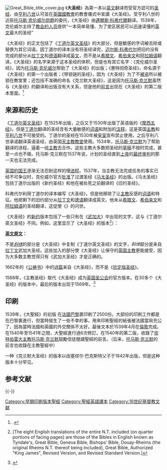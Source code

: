 [[File:Great_Bible_title_cover.jpg|thumb]]
《'''大圣经'''》為第一本以[[英文|英文]]翻译而受官方認可的[[圣经|圣经]]，由[[亨利八世|亨利八世]]认可並在[[英國國教會|英國國教會]]的教會儀式中宣讀《大圣经》。受亨利八世的近臣[[托马斯·克伦威尔|托马斯·克伦威尔]][[勋爵|勋爵]]的委托，《大圣经》由[[邁爾斯·科弗代爾|邁爾斯·科弗代爾]]翻译。1538年，克伦威尔主持了[[神职人员|教会的人员]]提供“一本简单易懂、为了堂区居民可以迅速读懂的[[英文|英文]]最大的圣经”

《大圣经》的正文包括了《[[丁道尔译本|丁道尔英文圣经]]》的大部分，但是敏感的字词被去除或替换为其它词语。因丁道尔的译本没有将圣经译完，[[迈尔斯·科弗代尔|迈尔斯·科弗代尔]]把旧约没有完成的部分从[[拉丁文|拉丁文]]和[[德语|德语]]翻译成[[英文|英文]]，而不是从[[希腊文|希腊文]]、[[希伯来文|希伯来文]]和[[阿拉姆语|阿拉姆语]]翻译。《大圣经》的名字来源于这本圣经的体积，但是也有其它名字：《克伦威尔圣经》，因为[[托马斯·克伦威尔|托马斯·克伦威尔]]帮助了《大圣经》的出版；《惠特彻奇圣经》，命名源于《大圣经》的第一个出版者；《带锁链的圣经》，因为《大圣经》为了不[[抢劫|被盗]]所以被锁在教堂里；还包括不准确的命名《克兰默大圣经》，这是因为[[托马斯·克兰默|托马斯·克兰默]]虽然与《大圣经》的翻译和出版没有大关系，但是他的[[前言|前言]]出现在《大圣经》的第二版本里面。<ref name = "AP">{{Citation | first = Alfred W | last = Pollard | contribution = Biographical Introduction | title = The Holy Bible | edition = 1611, King James Version | place = Peabody, MA | publisher = Hendrickson | year = 2003 | ISBN = 1-56563-160-9}}.</ref>

==来源和历史==
《[[丁道尔译本|丁道尔英文圣经]]》在1525年出版，之后又于1530年出版了英语版的《[[摩西五经|摩西五经]]》。但是[[丁道尔|丁道尔]]翻译的圣经含有大量敏感的[[词语|词语]]和附加的[[注释|注释]]，这是英国[[主教|主教]]和[[亨利八世|亨利八世]]不可接受的。丁道尔的圣经在1530年被[[皇室|皇室]]宣布禁止使用，之后亨利八世承诺翻译英语圣经，由英国[[天主教|天主教]][[教堂|教堂]]使用。1534年，[[托马斯·克兰默|托马斯·克兰默]]为了帮助翻译的进程，逼着一组[[主教|主教]]去合作。这些主教大多数把圣经的[[草稿|草稿]]不按时完成，甚至一点也不做。托马斯·克兰默在1537年说，计划的圣经直到[[上帝|上帝]]的[[最后的审判|最终审判]]的那一天也无法完成。

[[英国国王|英国的国王]]逐渐无法忍耐这样的慢[[进程|进程]]。1537年，当主教无法完成任务的事实已经不可争议时，克伦威尔官方[[批准|批准]]了过渡圣经《[[马太圣经|马太圣经]]》的出版。《马太圣经》包括丁道尔出版的《新约圣经》和他在被处死之前翻译的《旧约圣经》。

科弗代尔利用丁道尔的译本编写《大圣经》，但是他移除了让[[主教|主教]]反感的[[词语|词语]]和特征。他把剩下的旧约部分从[[拉丁文|拉丁文]]和[[德语|德语]]翻译成英文。他未从[[希腊文|希腊文]]、[[希伯来文|希伯来文]]和[[阿拉姆语|阿拉姆语]]的圣经翻译，这促使《{{link-en|主教圣经|Bishop's Bible}}》的问世。

《大圣经》的[[新约|新约]]版本包括了一些只有在《[[武加大译本|武加大]]》中出现的文字，这与《丁道尔英文圣经》不同。例如，这里显示了《大圣经》{{bibleref |使徒行传|23:24–25}}的版本<ref>{{cite book
 |title=The New Testament octapla; eight English versions of the New Testament in the Tyndale-King James tradition. Edited by Luther A. Weigle.
 |url=https://archive.org/details/newtestamentocta00unse
 |accessdate=July 24, 2014
 |year=1962
 |editor=Weigle, Luther Allen
 |publisher=Thomas Nelson & Sons
 |location=New York
 |oclc=
 |doi=
 |lccn=62010331
 |id=
 |ref={{SfnRef|Weigle|1962}}
}} [The eight English translations of the entire N.T. included (on quarter portions of facing pages) are those of the Bibles in English known as Tyndale's, Great Bible, Geneva Bible, Bishops' Bible, Douay-Rheims (the original Rheims N.T. thereof being included), Great Bible, Authorized "King James", Revised Version, and Revised Standard Version.]</ref>）：

'''[[英文|英文]][[原文|原文]]：'''
{{quote |<sup>24</sup> And delyver them beastes, that they maye sett Paul on, and brynge hym safe unto Felix the hye debyte (''For he dyd feare lest happlye the Jewes shulde take hym awaye and kyll hym, and he hym selfe shulde be afterwarde blamed, as though he wolde take money,)'' <sup>25</sup> and he wrote a letter after thys maner.|Acts 23:24-25, ''大圣经'' (''新约－八重平行文字'')}}

不是''[[斜体|斜体]]''的部分是《大圣经》中复制《丁道尔英文圣经》的文字，''斜体''部分是来自[[拉丁文|拉丁文]]武加大圣经。这些加入的部分使《大圣经》让保守的[[英国|英国]][[主教|主教]]更能接受，因为大多数主教觉得只有《武加大圣经》才是正确的。

1662年{{請求來源}}的《[[公祷书|公祷书]]》中的[[诗篇|诗篇]]来自《大圣经》，而不是《[[钦定版圣经|钦定版圣经]]》。

1568年，《主教圣经》取代《大圣经》成为[[英国圣公会|英国圣公会]]的官方版本。在30多个《大圣经》的版本中，最后的版本出现于1569年。<ref>{{cite book
 |last=Herbert
 |first=Arthur Sumner
 |last2=Darlow
 |first2=Thomas Herbert
 |last3=Moule
 |first3=Horace Frederick
 |title=Historical Catalogue of Printed Editions of the English Bible, 1525–1961
 |year=1968
 |publisher=British and Foreign Bible Society; American Bible Society
 |location=London; New York
 |isbn=0564001309
 |oclc=
 |doi=
 |lccn=
 |id=
 |pages=127–129
 |ref={{SfnRef|Herbert|Darlow|Moule|1968}}
}}</ref>

==印刷==
1539年，《大聖經》的初版{{Sfn | Herbert | 1968 | p = 46}} 在[[法國|法國]][[巴黎|巴黎]]裹印刷了2500份。大部份的印刷工作都是在巴黎裹進行，但當時發生了一些不幸的事，用來印刷聖經的紙張被法國當局充公了，因為當時法國和英國的外交關係不太好。最後文本於1539年4月在[[倫敦|倫敦]]完成。在1540年至1541年之間，大聖經進行過6次修訂。在1540年的第二版，收錄了[[坎特伯雷大主教|坎特伯雷大主教]][[托马斯·克兰默|托马斯·克兰默]]鼓勵信徒閱讀聖經的前言。（后来，[[托马斯·克兰默|托马斯·克兰默]]的前言也收錄在主教聖經中）

一种《克兰默大圣经》的版本以{{link-en|六重平行文字|English Hexapla}}由塞缪尔·巴克斯特父子于1842年出版，但是这种版本十分罕见。

== 参考文献 ==
{{Reflist}}

{{-}}
{{圣经英语译本}}

[[Category:早期印刷版本聖經|Category:早期印刷版本聖經]]
[[Category:聖經英語譯本|Category:聖經英語譯本]]
[[Category:16世纪基督教文献|Category:16世纪基督教文献]]